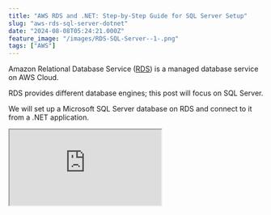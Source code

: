 ```yaml
---
title: "AWS RDS and .NET: Step-by-Step Guide for SQL Server Setup"
slug: "aws-rds-sql-server-dotnet"
date: "2024-08-08T05:24:21.000Z"
feature_image: "/images/RDS-SQL-Server--1-.png"
tags: ["AWS"]
---
```


Amazon Relational Database Service ([RDS](https://aws.amazon.com/rds/)) is a managed database service on AWS Cloud.

RDS provides different database engines; this post will focus on SQL Server.

We will set up a Microsoft SQL Server database on RDS and connect to it from a .NET application.

<iframe src="https://www.youtube.com/embed/GDPenK6EJco?feature=oembed" />

RDS for SQL Server makes setting up, operating, and scaling SQL Server deployments in AWS easy.

AWS sponsors this post, which is part of my [AWS Series.](/posts/tag/aws/)

Setting Up AWS RDS SQL Server Instance
--------------------------------------

Let's create our first RDS instance running SQL Server.

In the Amazon Console, navigate to the RDS section and select the 'Create database' button.

![](/images/image.png)

Create a database from AWS Console under the RDS

The Create database takes you to a new page where you can configure the details of the RDS instance.

Let's choose the Microsoft SQL Server as our Database Engine.

![](/images/image-2.png)

The Standard option gives you full control over setting up the options, the SQL Server version, instance size, and other details.

The Easy option requires lesser manual configuration and uses recommended best-practice configurations.

It automatically suggests two database instance sizes depending on the workloads you are running—Production or Dev/Test.

![](/images/image-3.png)

Under Settings provide the DB instance identifier and the master credentials required to connect to the SQL instance.

![](/images/image-4.png)

AWS RDS SQL Server Settings and master credentials.

You can manage the credentials in AWS Secrets Manager or self-manage.

The console also provides an option to auto-generate a password, which will appear on the summary page upon creation.

💡

__You can change the master password anytime by Modifying the instance once it's created from the AWS Console.__

The Standard Create option lets you choose the Instance machine and storage configurations.

![](/images/image-5.png)

You can choose the instance size and the amount of storage required based on your application needs.

You can [increase the DB instance storage](https://docs.aws.amazon.com/AmazonRDS/latest/UserGuide/USER_PIOPS.StorageTypes.html#USER_PIOPS.ModifyingExisting) if you need additional storage.

The Connectivity section lets you choose the VPC configuration and firewall rules and controls access to the instance.

![](/images/image-6.png)

⚠️

__You cannot change the VPC after the database is created.__

For production workloads, you should restrict access to your database instance to only the applications that require access.

For this post, I will set the public access to 'Yes' since I need to connect to it from a .NET application running outside the VPC.

![](/images/image-7.png)

Public access to RDS SQL Server instance assigns a public IP address to the database.

This covers the main settings you must know when creating an RDS SQL Server instance.

Create the database!

![](/images/image-8.png)

RDS SQL Server database

Connecting To AWS RDS SQL Server using Azure Data Studio
--------------------------------------------------------

To interact with RDS SQL Server instance you can use various IDEs, such as [SSMS](https://learn.microsoft.com/en-us/sql/ssms/download-sql-server-management-studio-ssms?view=sql-server-ver16), [Azure Data Studio](https://azure.microsoft.com/en-au/products/data-studio), [Jetbrains DataGrip](https://www.jetbrains.com/datagrip/), etc.

You can use the server connection details from the RDS instance in the AWS Console.

![](/images/image-10-1.png)

RDS SQL Server Instance details in AWS Console.

Below, I am using Azure Data Studio to connect to it, and here's how adding a new connection looks.

![](/images/image-9.png)

Azure Data Studio connect to RDS SQL Server

Connecting to AWS RDS SQL Server from .NET Application
------------------------------------------------------

To connect to the RDS instance from a .NET application, we can use the [SqlConnection class](https://learn.microsoft.com/en-us/dotnet/api/system.data.sqlclient.sqlconnection?view=netframework-4.8.1).

I also use [Dapper](https://www.learndapper.com/), a lightweight ORM framework that provides extension methods on the SqlConnection class to translate the SQL query result into first-class C# objects.

The code below shows the updated ASP NET API Controller, which talks to the RDS database to retrieve weather data information.

    string connectionString = builder.Configuration.GetConnectionString("RDSConnectionString");
    
    app.MapGet("/weatherforecast", async () =>
        {
            using var connection = new SqlConnection(connectionString);
            var forecasts = await connection
                .QueryAsync<WeatherForecast>(
                     "SELECT Date, TemperatureC, Summary FROM WeatherForecasts");
            
            return Results.Ok(forecasts);
        })
        .WithName("GetWeatherForecast")
        .WithOpenApi();

_I created a database and a table with some dummy weather forecast data for this to work!_